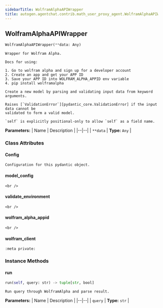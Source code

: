 ```yaml
---
sidebarTitle: WolframAlphaAPIWrapper
title: autogen.agentchat.contrib.math_user_proxy_agent.WolframAlphaAPIWrapper
---
```

<h2 id="autogen.agentchat.contrib.math_user_proxy_agent.WolframAlphaAPIWrapper" class="doc doc-heading">
    <code class="doc-symbol doc-symbol-heading doc-symbol-class"></code>
    <span class="doc doc-object-name doc-class-name">WolframAlphaAPIWrapper</span>
    <a href="#autogen.agentchat.contrib.math_user_proxy_agent.WolframAlphaAPIWrapper" class="headerlink" title="Permanent link"></a>
</h2>

```python
WolframAlphaAPIWrapper(**data: Any)
```

    Wrapper for Wolfram Alpha.
    
    Docs for using:
    
    1. Go to wolfram alpha and sign up for a developer account
    2. Create an app and get your APP ID
    3. Save your APP ID into WOLFRAM_ALPHA_APPID env variable
    4. pip install wolframalpha
    
    Create a new model by parsing and validating input data from keyword arguments.
    
    Raises [`ValidationError`][pydantic_core.ValidationError] if the input data cannot be
    validated to form a valid model.
    
    `self` is explicitly positional-only to allow `self` as a field name.

<b>Parameters:</b>
| Name | Description |
|--|--|
| `**data` | **Type:** `Any` |

### Class Attributes

<code class="doc-symbol doc-symbol-heading doc-symbol-attribute"></code>
#### Config
<a href="#autogen.agentchat.contrib.math_user_proxy_agent.WolframAlphaAPIWrapper.Config" class="headerlink" title="Permanent link"></a>

    Configuration for this pydantic object.

<code class="doc-symbol doc-symbol-heading doc-symbol-attribute"></code>
#### model_config
<a href="#autogen.agentchat.contrib.math_user_proxy_agent.WolframAlphaAPIWrapper.model_config" class="headerlink" title="Permanent link"></a>

    <br />

<code class="doc-symbol doc-symbol-heading doc-symbol-attribute"></code>
#### validate_environment
<a href="#autogen.agentchat.contrib.math_user_proxy_agent.WolframAlphaAPIWrapper.validate_environment" class="headerlink" title="Permanent link"></a>

    <br />

<code class="doc-symbol doc-symbol-heading doc-symbol-attribute"></code>
#### wolfram_alpha_appid
<a href="#autogen.agentchat.contrib.math_user_proxy_agent.WolframAlphaAPIWrapper.wolfram_alpha_appid" class="headerlink" title="Permanent link"></a>

    <br />

<code class="doc-symbol doc-symbol-heading doc-symbol-attribute"></code>
#### wolfram_client
<a href="#autogen.agentchat.contrib.math_user_proxy_agent.WolframAlphaAPIWrapper.wolfram_client" class="headerlink" title="Permanent link"></a>

    :meta private:

### Instance Methods

<code class="doc-symbol doc-symbol-heading doc-symbol-method"></code>
#### run
<a href="#autogen.agentchat.contrib.math_user_proxy_agent.WolframAlphaAPIWrapper.run" class="headerlink" title="Permanent link"></a>

```python
run(self, query: str) -> tuple[str, bool]
```

    Run query through WolframAlpha and parse result.

<b>Parameters:</b>
| Name | Description |
|--|--|
| `query` | **Type:** `str` |

<br />